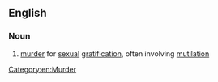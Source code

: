 ==English==

===Noun===
{{wikipedia}}
{{en-noun|~}}

# [[murder]] for [[sexual]] [[gratification]], often involving [[mutilation]]

[[Category:en:Murder]]